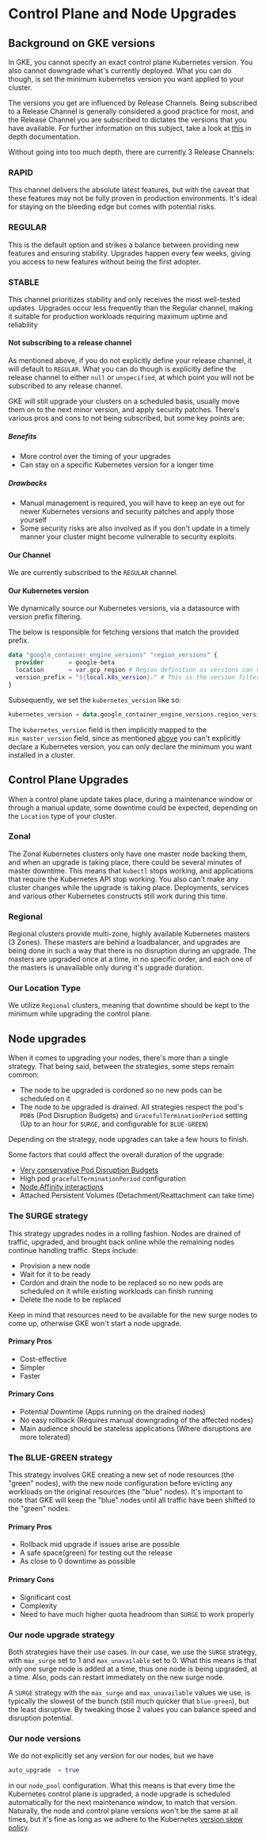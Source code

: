 # Control Plane and Node Upgrades


## Background on GKE versions

In GKE, you cannot specify an exact control plane Kubernetes version. You also cannot downgrade what's currently
deployed. What you can do though, is set the minimum kubernetes version you want applied to your cluster.

The versions you get are influenced by Release Channels. Being subscribed to a Release Channel is generally considered a good practice for most,
and the Release Channel you are subscribed to dictates the versions that you have available.
For further information on this subject, take a look at [this](https://cloud.google.com/kubernetes-engine/docs/concepts/release-channels) in depth documentation.

Without going into too much depth, there are currently 3 Release Channels:

### RAPID

This channel delivers the absolute latest features, but with the caveat that these features may not be fully proven in
production environments. It's ideal for staying on the bleeding edge but comes with potential risks.

### REGULAR

This is the default option and strikes a balance between providing new features and ensuring stability.
Upgrades happen every few weeks, giving you access to new features without being the first adopter.

### STABLE

This channel prioritizes stability and only receives the most well-tested updates. Upgrades occur less frequently than
the Regular channel, making it suitable for production workloads requiring maximum uptime and reliability

#### Not subscribing to a release channel

As mentioned above, if you do not explicitly define your release channel, it will default to `REGULAR`. What you can do
though is explicitly define the release channel to either `null` or `unspecified`, at which point you will not be subscribed to any release channel.

GKE will still upgrade your clusters on a scheduled basis, usually move them on to the next minor version, and apply security patches.
There's various pros and cons to not being subscribed, but some key points are:

##### Benefits

* More control over the timing of your upgrades
* Can stay on a specific Kubernetes version for a longer time

##### Drawbacks

* Manual management is required, you will have to keep an eye out for newer Kubernetes versions and security patches and apply those yourself
* Some security risks are also involved as if you don't update in a timely manner your cluster might become vulnerable to security exploits.

#### Our Channel

We are currently subscribed to the `REGULAR` channel.

#### Our Kubernetes version

We dynamically source our Kubernetes versions, via a datasource with version prefix filtering.

The below is responsible for fetching versions that match the provided prefix.

```terraform
data "google_container_engine_versions" "region_versions" {
  provider       = google-beta
  location       = var.gcp_region # Region definition as versions can vary between regions
  version_prefix = "${local.k8s_version}." # This is the version filter, at the time of writing this, it's 1.29.
}
```

Subsequently, we set the `kubernetes_version` like so:

```terraform
kubernetes_version = data.google_container_engine_versions.region_versions.release_channel_latest_version.REGULAR
```

The `kubernetes_version` field is then implicitly mapped to the `min_master_version` field, since as mentioned [above](#background-on-gke-versions) you can't
explicitly declare a Kubernetes version, you can only declare the minimum you want installed in a cluster.

## Control Plane Upgrades

When a control plane update takes place, during a maintenance window or through a manual update, some downtime could be expected,
depending on the `Location` type of your cluster.

### Zonal

The Zonal Kubernetes clusters only have one master node backing them, and when an upgrade is taking place, there could be
several minutes of master downtime. This means that `kubectl` stops working, and applications that require the Kubernetes API stop working.
You also can't make any cluster changes while the upgrade is taking place. Deployments, services and various other Kubernetes constructs still work during this time.

### Regional

Regional clusters provide multi-zone, highly available Kubernetes masters (3 Zones). These masters are behind a loadbalancer, and upgrades
are being done in such a way that there is no disruption during an upgrade. The masters are upgraded once at a time, in no specific
order, and each one of the masters is unavailable only during it's upgrade duration.

### Our Location Type

We utilize `Regional` clusters, meaning that downtime should be kept to the minimum while upgrading the control plane.

## Node upgrades

When it comes to upgrading your nodes, there's more than a single strategy. That being said, between the strategies, some steps remain common:

* The node to be upgraded is cordoned so no new pods can be scheduled on it
* The node to be upgraded is drained. All strategies respect the pod's `PDB`s (Pod Disruption Budgets) and
  `GracefulTerminationPeriod` setting (Up to an hour for `SURGE`, and configurable for `BLUE-GREEN`)

Depending on the strategy, node upgrades can take a few hours to finish.

Some factors that could affect the overall duration of the upgrade:

* [Very conservative Pod Disruption Budgets](https://kubernetes.io/docs/concepts/workloads/pods/disruptions/#pod-disruption-budgets)
* High pod `gracefulTerminationPeriod` configuration
* [Node Affinity interactions](https://kubernetes.io/docs/concepts/scheduling-eviction/assign-pod-node/#affinity-and-anti-affinity)
* Attached Persistent Volumes (Detachment/Reattachment can take time)

### The SURGE strategy

This strategy upgrades nodes in a rolling fashion. Nodes are drained of traffic, upgraded,
and brought back online while the remaining nodes continue handling traffic. Steps include:

* Provision a new node
* Wait for it to be ready
* Cordon and drain the node to be replaced so no new pods are scheduled on it while existing workloads can finish running
* Delete the node to be replaced

Keep in mind that resources need to be available for the new surge nodes to come up, otherwise GKE won't start a node upgrade.

#### Primary Pros

* Cost-effective
* Simpler
* Faster

#### Primary Cons

* Potential Downtime (Apps running on the drained nodes)
* No easy rollback (Requires manual downgrading of the affected nodes)
* Main audience should be stateless applications (Where disruptions are more tolerated)

### The BLUE-GREEN strategy

This strategy involves GKE creating a new set of node resources (the "green" nodes), with the new node configuration before
evicting any workloads on the original resources (the "blue" nodes). It's important to note that GKE will keep the "blue" nodes until
all traffic have been shifted to the "green" nodes.

#### Primary Pros

* Rollback mid upgrade if issues arise are possible
* A safe space(green) for testing out the release
* As close to 0 downtime as possible

#### Primary Cons

* Significant cost
* Complexity
* Need to have much higher quota headroom than `SURGE` to work properly

### Our node upgrade strategy

Both strategies have their use cases. In our case,
we use the `SURGE` strategy, with `max_surge` set to 1 and `max_unavailable` set to 0.
What this means is that only one surge node is added at a time, thus one node is being upgraded, at a time. Also, pods can restart immediately
on the new surge node.

A `SURGE` strategy with the `max_surge` and `max_unavailable` values we use, is typically the slowest of the bunch (still much quicker that `blue-green`),
but the least disruptive. By tweaking those 2 values you can balance speed and disruption potential.

### Our node versions

We do not explicitly set any version for our nodes, but we have

```terraform
auto_upgrade  = true
```

in our `node_pool` configuration. What this means is that every time the Kubernetes control plane is upgraded,
a node upgrade is scheduled automatically for the next maintenance window, to match that version. Naturally, the node and control plane
versions won't be the same at all times, but it's fine as long as we adhere to the Kubernetes [version skew policy](https://kubernetes.io/releases/version-skew-policy/).
